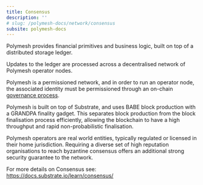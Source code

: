 ```yaml
---
title: Consensus
description: ''
# slug: /polymesh-docs/network/consensus
subsite: polymesh-docs
---
```


Polymesh provides financial primitives and business logic, built on top of a distributed storage ledger.

Updates to the ledger are processed across a decentralised network of Polymesh operator nodes.

Polymesh is a permissioned network, and in order to run an operator node, the associated identity must be permissioned through an on-chain [governance process](../governance/).

Polymesh is built on top of Substrate, and uses BABE block production with a GRANDPA finality gadget. This separates block production from the block finalisation process efficiently, allowing the blockchain to have a high throughput and rapid non-probabilistic finalisation.

Polymesh operators are real world entities, typically regulated or licensed in their home jurisdiction. Requiring a diverse set of high reputation organisations to reach byzantine consensus offers an additional strong security guarantee to the network.

For more details on Consensus see:  
https://docs.substrate.io/learn/consensus/
